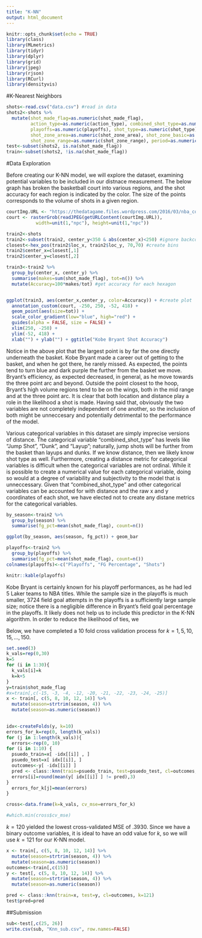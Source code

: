```yaml
---
title: "K-NN"
output: html_document
---
```


```r
knitr::opts_chunk$set(echo = TRUE)
library(class)
library(MLmetrics)
library(tidyr)
library(dplyr)
library(grid)
library(jpeg)
library(rjson)
library(RCurl)
library(densityvis)
```

#K-Nearest Neighbors


```r
shots<-read.csv("data.csv") #read in data
shots2<-shots %>% 
  mutate(shot_made_flag=as.numeric(shot_made_flag), 
         action_type=as.numeric(action_type), combined_shot_type=as.numeric(combined_shot_type),
         playoffs=as.numeric(playoffs), shot_type=as.numeric(shot_type),
         shot_zone_area=as.numeric(shot_zone_area), shot_zone_basic=as.numeric(shot_zone_basic),
         shot_zone_range=as.numeric(shot_zone_range), period=as.numeric(period)) #turn factors into numerics for knn
test<-subset(shots2, is.na(shot_made_flag))
train<-subset(shots2, !is.na(shot_made_flag))
```

#Data Exploration

Before creating our K-NN model, we will explore the dataset, examining potential variables to be included in our distnace measurement. The below graph has broken the basketball court into various regions, and the shot accuracy for each region is indicated by the color. The size of the points corresponds to the volume of shots in a given region.



```r
courtImg.URL <- "https://thedatagame.files.wordpress.com/2016/03/nba_court.jpg"
court <- rasterGrob(readJPEG(getURLContent(courtImg.URL)),
           width=unit(1,"npc"), height=unit(1,"npc"))

train2<-shots
train2<-subset(train2, center_y<350 & abs(center_x)<250) #ignore backcourt shots. they are outliers
closest<-hex_pos(train2$loc_x, train2$loc_y, 70,70) #create bins
train2$center_x=closest[,1] 
train2$center_y=closest[,2]

train3<-train2 %>%
  group_by(center_x, center_y) %>%
  summarise(makes=sum(shot_made_flag), tot=n()) %>%
  mutate(Accuracy=100*makes/tot) #get accuracy for each hexagon


ggplot(train3, aes(center_x,center_y, color=Accuracy)) + #create plot
  annotation_custom(court, -250, 250, -52, 418) +
  geom_point(aes(size=tot)) + 
  scale_color_gradient(low="blue", high="red") + 
  guides(alpha = FALSE, size = FALSE) +
  xlim(250, -250) +
  ylim(-52, 418) +
  xlab("") + ylab("") + ggtitle("Kobe Bryant Shot Accuracy")
```



Notice in the above plot that the largest point is by far the one directly underneath the basket. Kobe Bryant made a career out of getting to the basket, and when he got there, he rarely missed. As expected, the points tend to turn blue and dark purple the further from the basket we move. Bryant's efficiency, as expected decreased, in general, as he move towards the three point arc and beyond. Outside the point closest to the hoop, Bryant's high volume regions tend to be on the wings, both in the mid range and at the three point arc. It is clear that both location and distance play a role in the likelihood a shot is made. Having said that, obviously the two variables are not completely independent of one another, so the inclusion of both might be unneccesary and potentially detrimental to the performance of the model.


Various categorical variables in this dataset are simply imprecise versions of distance. The categorical variable "combined_shot_type" has levels like "Jump Shot", "Dunk", and "Layup"; naturally, jump shots will be further from the basket than layups and dunks. If we know distance, then we likely know shot type as well. Furthermore, creating a distance metric for categorical variables is difficult when the categorical variables are not ordinal. While it is possible to create a numerical value for each categorical variable, doing so would at a degree of variability and subjectivity to the model that is unneccessary. Given that "combined_shot_type" and other categorical variables can be accounted for with distance and the raw x and y coordinates of each shot, we have elected not to create any distane metrics for the categorical variables. 

```r
by_season<-train2 %>%
  group_by(season) %>%
  summarise(fg_pct=mean(shot_made_flag), count=n())

ggplot(by_season, aes(season, fg_pct)) + geom_bar

playoffs<-train2 %>%
  group_by(playoffs) %>%
  summarise(fg_pct=mean(shot_made_flag), count=n())
colnames(playoffs)<-c("Playoffs", "FG Percentage", "Shots")

knitr::kable(playoffs)
```

Kobe Bryant is certainly known for his playoff performances, as he had led 5 Laker teams to NBA titles. While the sample size in the playoffs is much smaller, 3724 field goal attempts in the playoffs is a sufficiently large sample size; notice there is a negligible difference in Bryant's field goal percentage in the playoffs. It likely does not help us to include this predictor in the K-NN algorithm. In order to reduce the likelihood of ties, we 


Below, we have completed a 10 fold cross validation process for $k=1,5, 10, 15, ..., 150$. 


```r
set.seed(3)
k_vals=rep(0,30)
k=5
for (i in 1:30){
  k_vals[i]=k
  k=k+5
}
y=train$shot_made_flag
#x=train[,c(-15, -3, -4, -12, -20, -21, -22, -23, -24, -25)]
x <- train[, c(5, 8, 10, 12, 14)] %>%
  mutate(season=strtrim(season, 4)) %>%
  mutate(season=as.numeric(season))

  
idx<-createFolds(y, k=10)
errors_for_k=rep(0, length(k_vals))
for (j in 1:length(k_vals)){
  errors<-rep(0, 10)
for (i in 1:10) {
  psuedo_train=x[ -idx[[i]] , ]
  psuedo_test=x[ idx[[i]], ]
  outcomes<-y[ -idx[[i]] ]
  pred <- class::knn(train=psuedo_train, test=psuedo_test, cl=outcomes, k=k_vals[j])
  errors[i]=round(mean(y[ idx[[i]] ] != pred),3)
}
  errors_for_k[j]=mean(errors)
}

cross<-data.frame(k=k_vals, cv_mse=errors_for_k)

#which.min(cross$cv_mse) 
```
$k=120$ yielded the lowest cross-validated MSE of .3930. Since we have a binary outcome variables, it is ideal to have an odd value for $k$, so we will use $k=121$ for our K-NN model. 

```r
x <- train[, c(5, 8, 10, 12, 14)] %>%
  mutate(season=strtrim(season, 4)) %>%
  mutate(season=as.numeric(season))
outcomes<-train[,c(15)]
y <- test[, c(5, 8, 10, 12, 14)] %>%
  mutate(season=strtrim(season, 4)) %>%
  mutate(season=as.numeric(season))

pred <- class::knn(train=x, test=y, cl=outcomes, k=121)
test$pred=pred
```

##Submission

```r
sub<-test[,c(25, 26)]
write.csv(sub, "Knn_sub.csv", row.names=FALSE)
```

